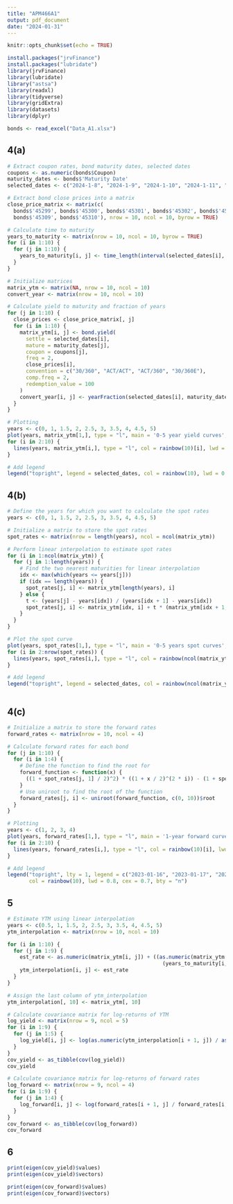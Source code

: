 ```yaml
---
title: "APM466A1"
output: pdf_document
date: "2024-01-31"
---
```


```r
knitr::opts_chunk$set(echo = TRUE)
```

```r
install.packages("jrvFinance")
install.packages("lubridate")
library(jrvFinance)
library(lubridate)
library("astsa")
library(readxl)
library(tidyverse) 
library(gridExtra)
library(datasets)
library(dplyr)
```

```r
bonds <- read_excel("Data_A1.xlsx")
```

## 4(a)
```r
# Extract coupon rates, bond maturity dates, selected dates
coupons <- as.numeric(bonds$Coupon)
maturity_dates <- bonds$'Maturity Date'
selected_dates <- c("2024-1-8", "2024-1-9", "2024-1-10", "2024-1-11", "2024-1-12", "2024-1-15", "2024-1-16", "2024-1-17", "2024-1-18", "2024-1-19")

# Extract bond close prices into a matrix
close_price_matrix <- matrix(c(
  bonds$'45299', bonds$'45300', bonds$'45301', bonds$'45302', bonds$'45303', bonds$'45306', bonds$'45307', bonds$'45308',
  bonds$'45309', bonds$'45310'), nrow = 10, ncol = 10, byrow = TRUE)

# Calculate time to maturity
years_to_maturity <- matrix(nrow = 10, ncol = 10, byrow = TRUE)
for (i in 1:10) {
  for (j in 1:10) {
    years_to_maturity[i, j] <- time_length(interval(selected_dates[i], maturity_dates[j]), "year")
  }
}

# Initialize matrices
matrix_ytm <- matrix(NA, nrow = 10, ncol = 10)
convert_year <- matrix(nrow = 10, ncol = 10)

# Calculate yield to maturity and fraction of years
for (j in 1:10) {
  close_prices <- close_price_matrix[, j]
  for (i in 1:10) {
    matrix_ytm[i, j] <- bond.yield(
      settle = selected_dates[i], 
      mature = maturity_dates[j],
      coupon = coupons[j], 
      freq = 2, 
      close_prices[i], 
      convention = c("30/360", "ACT/ACT", "ACT/360", "30/360E"), 
      comp.freq = 2, 
      redemption_value = 100
    )
    convert_year[i, j] <- yearFraction(selected_dates[i], maturity_dates[j], freq = 2, convention = c("30/360", "ACT/ACT", "ACT/360", "30/360E"))
  }
}

# Plotting
years <- c(0, 1, 1.5, 2, 2.5, 3, 3.5, 4, 4.5, 5)
plot(years, matrix_ytm[1,], type = "l", main = '0-5 year yield curves', col = "black", xlab="Years to maturity", ylab = "YTM", lwd = 0.8)
for (i in 2:10) {
  lines(years, matrix_ytm[i,], type = "l", col = rainbow(10)[i], lwd = 0.8)
}

# Add legend
legend("topright", legend = selected_dates, col = rainbow(10), lwd = 0.8, cex = 0.7, bty = "n")
```

## 4(b)
```r
# Define the years for which you want to calculate the spot rates
years <- c(0, 1, 1.5, 2, 2.5, 3, 3.5, 4, 4.5, 5)

# Initialize a matrix to store the spot rates
spot_rates <- matrix(nrow = length(years), ncol = ncol(matrix_ytm))

# Perform linear interpolation to estimate spot rates
for (i in 1:ncol(matrix_ytm)) {
  for (j in 1:length(years)) {
    # Find the two nearest maturities for linear interpolation
    idx <- max(which(years <= years[j]))
    if (idx == length(years)) {
      spot_rates[j, i] <- matrix_ytm[length(years), i]
    } else {
      t <- (years[j] - years[idx]) / (years[idx + 1] - years[idx])
      spot_rates[j, i] <- matrix_ytm[idx, i] + t * (matrix_ytm[idx + 1, i] - matrix_ytm[idx, i])
    }
  }
}

# Plot the spot curve
plot(years, spot_rates[1,], type = "l", main = '0-5 years spot curves', col = "black", xlab="Years to maturity", ylab = "Spot Rate", lwd = 0.8)
for (i in 2:nrow(spot_rates)) {
  lines(years, spot_rates[i,], type = "l", col = rainbow(ncol(matrix_ytm))[i], lwd = 0.8)
}

# Add legend
legend("topright", legend = selected_dates, col = rainbow(ncol(matrix_ytm)), lwd = 0.8, cex = 0.7, bty = "n")



```

## 4(c)
```r
# Initialize a matrix to store the forward rates
forward_rates <- matrix(nrow = 10, ncol = 4)

# Calculate forward rates for each bond
for (j in 1:10) {
  for (i in 1:4) {
    # Define the function to find the root for
    forward_function <- function(x) {
      ((1 + spot_rates[j, 1] / 2)^2) * ((1 + x / 2)^(2 * i)) - (1 + spot_rates[j, i + 1] / 2)^(2 * (i + 1))
    }
    # Use uniroot to find the root of the function
    forward_rates[j, i] <- uniroot(forward_function, c(0, 10))$root
  }
}

# Plotting
years <- c(1, 2, 3, 4)
plot(years, forward_rates[1,], type = "l", main = '1-year forward curves', col = "black", xlab = "Time from 1 year", ylab = "Forward Rate", lwd = 0.8)
for (i in 2:10) {
  lines(years, forward_rates[i,], type = "l", col = rainbow(10)[i], lwd = 0.8)
}

# Add legend
legend("topright", lty = 1, legend = c("2023-01-16", "2023-01-17", "2023-01-18", "2023-01-19", "2023-01-20", "2023-01-23", "2023-01-24", "2023-01-25", "2023-01-26", "2023-01-27"),
       col = rainbow(10), lwd = 0.8, cex = 0.7, bty = "n")

```

## 5
```r
# Estimate YTM using linear interpolation
years <- c(0.5, 1, 1.5, 2, 2.5, 3, 3.5, 4, 4.5, 5)
ytm_interpolation <- matrix(nrow = 10, ncol = 10)

for (i in 1:10) {
  for (j in 1:9) {
    est_rate <- as.numeric(matrix_ytm[i, j]) + ((as.numeric(matrix_ytm[i, j + 1]) - as.numeric(matrix_ytm[i, j])) /
                                                  (years_to_maturity[i, (j + 1)] - years_to_maturity[i, j]))*(years[j] - years_to_maturity[i, j])
    ytm_interpolation[i, j] <- est_rate
  }
}

# Assign the last column of ytm_interpolation
ytm_interpolation[, 10] <- matrix_ytm[, 10]

# Calculate covariance matrix for log-returns of YTM
log_yield <- matrix(nrow = 9, ncol = 5)
for (i in 1:9) {
  for (j in 1:5) {
    log_yield[i, j] <- log(as.numeric(ytm_interpolation[i + 1, j]) / as.numeric(ytm_interpolation[i, j]))
  }
}
cov_yield <- as_tibble(cov(log_yield))
cov_yield

# Calculate covariance matrix for log-returns of forward rates
log_forward <- matrix(nrow = 9, ncol = 4)
for (i in 1:9) {
  for (j in 1:4) {
    log_forward[i, j] <- log(forward_rates[i + 1, j] / forward_rates[i, j])
  }
}
cov_forward <- as_tibble(cov(log_forward))
cov_forward

```

## 6
```r
print(eigen(cov_yield)$values)
print(eigen(cov_yield)$vectors)
```
```r
print(eigen(cov_forward)$values)
print(eigen(cov_forward)$vectors)
```

